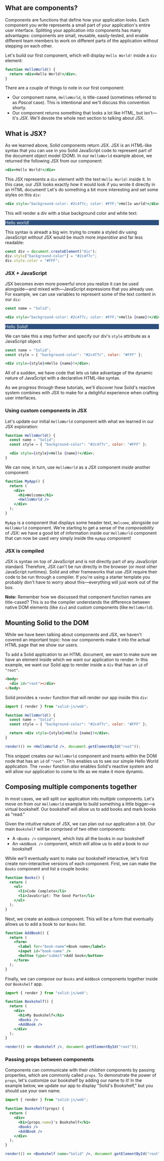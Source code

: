 <title>Building User Interfaces with Components</title>

## What are components?

Components are functions that define how your application looks. Each component you write represents a small part of your application's entire user interface. Splitting your application into components has many advantages: components are small, reusable, easily-tested, and enable different team members to work on different parts of the application without stepping on each other.

Let's build our first component, which will display `Hello World!` inside a `div` element:

```jsx
function HelloWorld() {
  return <div>Hello World!</div>;
}
```

There are a couple of things to note in our first component:

- Our component name, `HelloWorld`, is title-cased (sometimes referred to as _Pascal_ case). This is intentional and we'll discuss this convention shorty.
- Our component returns something that looks a lot like HTML, but isn't&mdash;it's _JSX_. We'll devote the whole next section to talking about JSX.

## What is JSX?

As we learned above, Solid components return JSX. JSX is an HTML-like syntax that you can use in you Solid JavaScript code to represent part of the document object model (DOM). In our `HelloWorld` example above, we returned the following JSX from our component:

```jsx
<div>Hello World!</div>
```

This JSX represents a `div` element with the text `Hello World!` inside it. In this case, our JSX looks exactly how it would look if you wrote it directly in an HTML document! Let's do something a bit more interesting and set some styles on this `div`:

```jsx
<div style="background-color: #2c4f7c; color: #FFF;">Hello world!</div>
```

This will render a div with a blue background color and white text:

<div style="background-color: #2c4f7c; color: #FFF;">Hello world!</div>

This syntax is alreadt a big win: trying to create a styled div using JavaScript _without_ JSX would be much more _imperative_ and far less readable:

```js
const div = document.createElement("div");
div.style["background-color"] = "#2c4f7c";
div.style.color = "#FFF";
```

### JSX + JavaScript

JSX becomes even more powerful once you realize it can be used alongside&mdash;and mixed with&mdash;JavaScript expressions that you already use. For example, we can use variables to represent some of the text content in our `div`:

```jsx
const name = "Solid";

<div style="background-color: #2c4f7c; color: #FFF;">Hello {name}!</div>;
```

<div style="background-color: #2c4f7c; color: #FFF;">Hello Solid!</div>

We can take this a step further and specify our div's `style` attribute as a JavaScript object:

```jsx
const name = "Solid";
const style = { "background-color": "#2c4f7c", color: "#FFF" };

<div style={style}>Hello {name}!</div>;
```

All of a sudden, we have code that lets us take advantage of the dynamic nature of JavaScript with a declarative HTML-like syntax.

As we progress through these tutorials, we'll discover how Solid's reactive system combines with JSX to make for a delighful experience when crafting user interfaces.

### Using custom components in JSX

Let's update our initial `HelloWorld` component with what we learned in our JSX exploration:

```jsx
function HelloWorld() {
  const name = "Solid";
  const style = { "background-color": "#2c4f7c", color: "#FFF" };

  <div style={style}>Hello {name}!</div>;
}
```

We can now, in turn, use `HelloWorld` as a JSX component _inside_ another component:

```jsx
function MyApp() {
  return (
    <div>
      <h1>Welcome</h1>
      <HelloWorld />
    </div>
  );
}
```

`MyApp` is a component that displays some header text, `Welcome`, alongside our `HelloWorld` component. We're starting to get a sense of the _composability_ of JSX: we have a good bit of information inside our `HelloWorld` component that can now be used very simply inside the `myApp` component!

### JSX is compiled

JSX is syntax on top of JavaScript and is not directly part of any JavaScript standard. Therefore, JSX can't be run directly in the browser (or most other JavaScript runtimes). Solid and other frameworks that use JSX require their code to be run through a compiler. If you're using a starter template you probably don't have to worry about this&mdash;everything will just work out of the box.

**Note:** Remember how we discussed that component function names are title-cased? This is so the compiler understands the difference between native DOM elements (like `div`) and custom components (like `HelloWorld`).

## Mounting Solid to the DOM

While we have been talking about components and JSX, we haven't covered an important topic: how our components make it into the actual HTML page that we show our users.

To add a Solid application to an HTML document, we want to make sure we have an element inside which we want our application to render. In this example, we want our Solid app to render inside a `div` that has an `id` of `"root"`.

```html
<body>
  <div id="root"></div>
</body>
```

Solid provides a `render` function that will render our app inside this `div`:

```jsx
import { render } from "solid-js/web";

function HelloWorld() {
  const name = "Solid";
  const style = { "background-color": "#2c4f7c", color: "#FFF" };

  return <div style={style}>Hello {name}!</div>;
}

render(() => <HelloWorld />, document.getElementById("root"));
```

This snippet creates our `HelloWorld` component and inserts within the DOM node that has an `id` of `"root"`. This enables us to see our simple Hello World application. The `render` function _also_ enables Solid's reactive system and will allow our application to come to life as we make it more dynamic.

## Composing multiple components together

In most cases, we will split our application into _multiple_ components. Let's move on from our `HelloWorld` example to build something a little bigger&mdash;a virtual bookshelf. Our bookshelf will allow us to add books and mark books as "read."

Given the intuitive nature of JSX, we can plan out our application a bit. Our main `Bookshelf` will be comprised of two other components:

- A `<Books />` component, which lists all the books in our bookshelf
- An `<AddBook />` component, which will allow us to add a book to our bookshelf

While we'll eventually want to make our bookshelf interactive, let's first create non-interactive versions of each component. First, we can make the `Books` component and list a couple books:

```jsx
function Books() {
  return (
    <ul>
      <li>Code Complete</li>
      <li>JavaScript: The Good Parts</li>
    </ul>
  );
}
```

Next, we create an `AddBook` component. This will be a form that eventually allows us to add a book to our `Books` list.

```jsx
function AddBook() {
  return (
    <form>
      <label for="book-name">Book name</label>
      <input id="book-name" />
      <button type="submit">Add book</button>
    </form>
  );
}
```

Finally, we can _compose_ our `Books` and `AddBook` components together inside our `Bookshelf` app.

```jsx
import { render } from "solid-js/web";

function Bookshelf() {
  return (
    <div>
      <h1>My Bookshelf</h1>
      <Books />
      <AddBook />
    </div>
  );
}

render(() => <Bookshelf />, document.getElementById("root"));
```

### Passing props between components

Components can communicate with their _children_ components by passing properties, which are commonly called `props`. To demonstrate the power of `props`, let's customize our bookshelf by adding our name to it! In the example below, we update our app to display "Solid's Bookshelf," but you should use your own name.

```jsx
import { render } from "solid-js/web";

function Bookshelf(props) {
  return (
    <div>
      <h1>{props.name}'s Bookshelf</h1>
      <Books />
      <AddBook />
    </div>
  );
}

render(() => <Bookshelf name="Solid" />, document.getElementById("root"));
```
